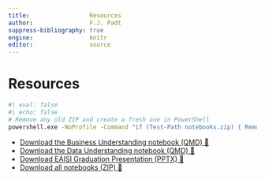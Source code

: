 ```yaml
---
title:                 Resources
author:                F.J. Padt
suppress-bibliography: true
engine:                knitr  
editor:                source
---
```


# Resources {#sec-resources .unnumbered}

```bash
#| eval: false
#| echo: false
# Remove any old ZIP and create a fresh one in PowerShell
powershell.exe -NoProfile -Command "if (Test-Path notebooks.zip) { Remove-Item notebooks.zip }; Compress-Archive -Path notebooks\* -DestinationPath notebooks.zip -Force"

```

-   [Download the Business Understanding notebook (QMD) 💾](../notebooks/01_business_understanding.qmd){.btn}
-   [Download the Data Understanding notebook (QMD) 💾](../notebooks/02_data_understanding.qmd){.btn}
-   [Download EAISI Graduation Presentation (PPTX) 💾](../pptx/PAF+s03.pptx){.btn}
-   [Download all notebooks (ZIP) 💾](notebooks.zip){.btn}
